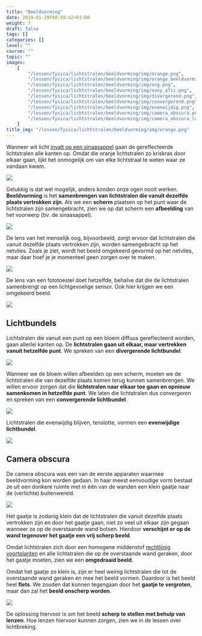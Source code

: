 ```yaml
---
title: "Beeldvorming"
date: 2019-01-29T08:59:42+01:00
weight: 7
draft: false
tags: []
categories: []
level: ""
course: ""
topic: ""
images:
    [
        "/lessen/fysica/lichtstralen/beeldvorming/img/orange.png",
        "/lessen/fysica/lichtstralen/beeldvorming/img/orange_beeldvorming.png",
        "/lessen/fysica/lichtstralen/beeldvorming/img/oog.png",
        "/lessen/fysica/lichtstralen/beeldvorming/img/sony_a7ii.png",
        "/lessen/fysica/lichtstralen/beeldvorming/img/divergerend.png",
        "/lessen/fysica/lichtstralen/beeldvorming/img/convergerend.png",
        "/lessen/fysica/lichtstralen/beeldvorming/img/evenwijdig.png",
        "/lessen/fysica/lichtstralen/beeldvorming/img/camera_obscura.png",
        "/lessen/fysica/lichtstralen/beeldvorming/img/camera_obscura_large_aperture.png",
    ]
title_img: "/lessen/fysica/lichtstralen/beeldvorming/img/orange.png"
---
```


Wanneer wit licht [invalt op een sinaasappel](absorberen_reflecteren_doorlaten#reflectie-absorptie)
gaan de gereflecteerde lichtstralen alle kanten op. Omdat die oranje
lichtstralen zo kriskras door elkaar gaan, lijkt het onmogelijk om van elke
lichtstraal te weten waar ze vandaan kwam.

![](img/orange.png)

Gelukkig is dat wel mogelijk, anders konden onze ogen nooit werken.
**Beeldvorming** is het **samenbrengen van lichtstralen die vanuit dezelfde
plaats vertrokken zijn**. Als we een **scherm** plaatsen op het punt waar de
lichtstralen zijn samengebracht, zien we op dat scherm een **afbeelding** van
het voorwerp <Mute>(bv. de sinaasappel)</Mute>.

![](img/orange_beeldvorming.png)

De lens van het menselijk oog, bijvoorbeeld, zorgt ervoor dat lichtstralen die
vanuit dezelfde plaats vertrokken zijn, worden samengebracht op het netvlies.
Zoals je ziet, wordt het beeld omgekeerd gevormd op het netvlies, maar daar
hoef je je momenteel geen zorgen over te maken.

![](img/oog.png)

De lens van een fototoestel doet hetzelfde, behalve dat die de lichtstralen
samenbrengt op een lichtgevoelige sensor. Ook hier krijgen we een omgekeerd beeld.

![](img/sony_a7ii.png)

## Lichtbundels

Lichtstralen die vanuit een punt op een bloem diffuus gereflecteerd worden,
gaan allerlei kanten op. De **lichtstralen gaan uit elkaar, maar vertrekken
vanuit hetzelfde punt**. We spreken van een **divergerende lichtbundel**.

![](img/divergerend.png)

Wanneer we de bloem willen afbeelden op een scherm, moeten we de lichtstralen
die van dezelfde plaats komen terug kunnen samenbrengen. We willen ervoor
zorgen dat die **lichtstralen naar elkaar toe gaan en opnieuw samenkomen in
hetzelfde punt**. We laten die lichtstralen dus _convergeren_ en spreken van
een **convergerende lichtbundel**.

![](img/convergerend.png)

Lichtstralen die evenwijdig blijven, tenslotte, vormen een **evenwijdige lichtbundel**.

![](img/evenwijdig.png)

## Camera obscura

De camera obscura <Mute text='(Latijn voor "donkere kamer")' /> was een van de
eerste apparaten waarmee beeldvorming kon worden gedaan. In haar meest
eenvoudige vorm bestaat ze uit een donkere ruimte met in één van de
wanden een klein gaatje naar de <Mute>(verlichte)</Mute>
buitenwereld.

![](img/camera_obscura.png)

Het gaatje is zodanig klein dat de lichtstralen die vanuit dezelfde plaats
vertrokken zijn en door het gaatje gaan, niet zo veel uit elkaar zijn gegaan
wanneer ze op de overstaande wand botsen. Hierdoor **verschijnt er op de wand
tegenover het gaatje een vrij scherp beeld**.

Omdat lichtstralen zich <Mute>door een homogene middenstof</Mute>
[rechtlijnig voortplanten](voortplanting#lichtstralen-gaan-in-een-rechte-lijn) en
alle lichtstralen die op de overstaande wand geraken, door het gaatje
moeten, zien we een **omgedraaid beeld**.

Omdat het gaatje zo klein is, zijn er heel weinig lichtstralen die tot de
overstaande wand geraken en mee het beeld vormen. Daardoor is het beeld heel
**flets**. We zouden dat kunnen tegengaan door het **gaatje te vergroten**,
maar dan zal het **beeld onscherp worden**.

![](img/camera_obscura_large_aperture.png)

De oplossing hiervoor is om het beeld **scherp te stellen met behulp van
lenzen**. Hoe lenzen hiervoor kunnen zorgen, zien we in de lessen over
lichtbreking.

